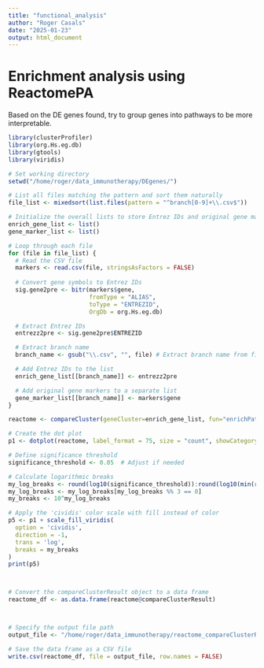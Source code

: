```yaml
---
title: "functional_analysis"
author: "Roger Casals"
date: "2025-01-23"
output: html_document
---
```


# Enrichment analysis using ReactomePA
Based on the DE genes found, try to group genes into pathways to be more interpretable. 


```r
library(clusterProfiler)
library(org.Hs.eg.db)
library(gtools)
library(viridis)

# Set working directory
setwd("/home/roger/data_immunotherapy/DEgenes/")

# List all files matching the pattern and sort them naturally
file_list <- mixedsort(list.files(pattern = "^branch[0-9]+\\.csv$"))

# Initialize the overall lists to store Entrez IDs and original gene markers
enrich_gene_list <- list()
gene_marker_list <- list()

# Loop through each file
for (file in file_list) {
  # Read the CSV file
  markers <- read.csv(file, stringsAsFactors = FALSE)
  
  # Convert gene symbols to Entrez IDs
  sig.gene2pre <- bitr(markers$gene, 
                       fromType = "ALIAS", 
                       toType = "ENTREZID", 
                       OrgDb = org.Hs.eg.db)

  # Extract Entrez IDs
  entrezz2pre <- sig.gene2pre$ENTREZID

  # Extract branch name
  branch_name <- gsub("\\.csv", "", file) # Extract branch name from file

  # Add Entrez IDs to the list
  enrich_gene_list[[branch_name]] <- entrezz2pre

  # Add original gene markers to a separate list
  gene_marker_list[[branch_name]] <- markers$gene
}


```





```r


reactome <- compareCluster(geneCluster=enrich_gene_list, fun="enrichPathway", pvalueCutoff=0.05)

# Create the dot plot
p1 <- dotplot(reactome, label_format = 75, size = "count", showCategory = 5, font.size = 8) #, color="p.adjust")

# Define significance threshold
significance_threshold <- 0.05  # Adjust if needed

# Calculate logarithmic breaks
my_log_breaks <- round(log10(significance_threshold)):round(log10(min(reactome@compareClusterResult$p.adjust)))
my_log_breaks <- my_log_breaks[my_log_breaks %% 3 == 0]
my_breaks <- 10^my_log_breaks

# Apply the 'cividis' color scale with fill instead of color
p5 <- p1 + scale_fill_viridis(
  option = 'cividis',
  direction = -1,
  trans = 'log',
  breaks = my_breaks
)
print(p5)



# Convert the compareClusterResult object to a data frame
reactome_df <- as.data.frame(reactome@compareClusterResult)



# Specify the output file path
output_file <- "/home/roger/data_immunotherapy/reactome_compareClusterResult.csv"

# Save the data frame as a CSV file
write.csv(reactome_df, file = output_file, row.names = FALSE)



```




